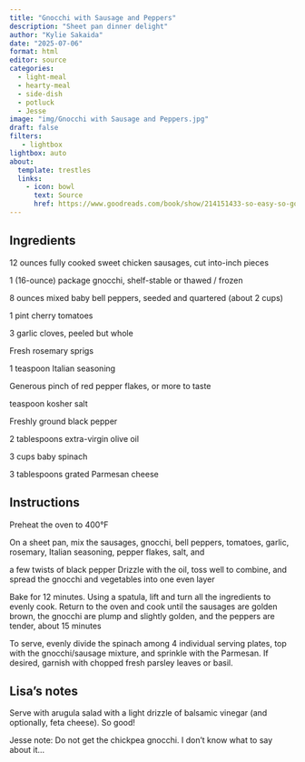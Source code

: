 ```yaml
---
title: "Gnocchi with Sausage and Peppers"
description: "Sheet pan dinner delight"
author: "Kylie Sakaida"
date: "2025-07-06"
format: html
editor: source
categories:
  - light-meal
  - hearty-meal
  - side-dish
  - potluck
  - Jesse
image: "img/Gnocchi with Sausage and Peppers.jpg"
draft: false
filters:
   - lightbox
lightbox: auto
about:
  template: trestles
  links:
    - icon: bowl
      text: Source
      href: https://www.goodreads.com/book/show/214151433-so-easy-so-good
---
```


## Ingredients

12 ounces fully cooked sweet chicken sausages, cut into-inch pieces

1 (16-ounce) package gnocchi, shelf-stable or thawed / frozen

8 ounces mixed baby bell peppers, seeded and quartered (about 2 cups)

1 pint cherry tomatoes

3 garlic cloves, peeled but whole

Fresh rosemary sprigs

1 teaspoon Italian seasoning

Generous pinch of red pepper flakes, or more to taste

teaspoon kosher salt

Freshly ground black pepper

2 tablespoons extra-virgin olive oil

3 cups baby spinach

3 tablespoons grated Parmesan cheese

## Instructions

Preheat the oven to 400°F

On a sheet pan, mix the sausages, gnocchi, bell peppers, tomatoes, garlic, rosemary, Italian seasoning, pepper flakes, salt, and

a few twists of black pepper Drizzle with the oil, toss well to combine, and spread the gnocchi and vegetables into one even layer

Bake for 12 minutes. Using a spatula, lift and turn all the ingredients to evenly cook. Return to the oven and cook until the sausages are golden brown, the gnocchi are plump and slightly golden, and the peppers are tender, about 15 minutes

To serve, evenly divide the spinach among 4 individual serving plates, top with the gnocchi/sausage mixture, and sprinkle with the Parmesan. If desired, garnish with chopped fresh parsley leaves or basil.

## Lisa's notes

Serve with arugula salad with a light drizzle of balsamic vinegar (and optionally, feta cheese). So good! 

Jesse note: Do not get the chickpea gnocchi. I don't know what to say about it...
